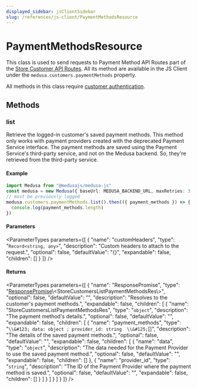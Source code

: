 ```yaml
---
displayed_sidebar: jsClientSidebar
slug: /references/js-client/PaymentMethodsResource
---
```



# PaymentMethodsResource

This class is used to send requests to Payment Method API Routes part of the [Store Customer API Routes](https://docs.medusajs.com/api/store#customers\_postcustomers). All its method
are available in the JS Client under the `medusa.customers.paymentMethods` property.

All methods in this class require [customer authentication](AuthResource.mdx#authenticate).

## Methods

### list

Retrieve the logged-in customer's saved payment methods. This method only works with payment providers created with the deprecated Payment Service interface.
The payment methods are saved using the Payment Service's third-party service, and not on the Medusa backend. So, they're retrieved from the third-party service.

#### Example

```ts
import Medusa from "@medusajs/medusa-js"
const medusa = new Medusa({ baseUrl: MEDUSA_BACKEND_URL, maxRetries: 3 })
// must be previously logged
medusa.customers.paymentMethods.list().then(({ payment_methods }) => {
  console.log(payment_methods.length)
})
```

#### Parameters

<ParameterTypes parameters={[
  {
    "name": "customHeaders",
    "type": "`Record<string, any>`",
    "description": "Custom headers to attach to the request.",
    "optional": false,
    "defaultValue": "{}",
    "expandable": false,
    "children": []
  }
]} />

#### Returns

<ParameterTypes parameters={[
  {
    "name": "ResponsePromise",
    "type": "[ResponsePromise](../internal/types/internal.ResponsePromise.mdx)\\&#60;StoreCustomersListPaymentMethodsRes\\&#62;",
    "optional": false,
    "defaultValue": "",
    "description": "Resolves to the customer's payment methods.",
    "expandable": false,
    "children": [
      {
        "name": "StoreCustomersListPaymentMethodsRes",
        "type": "`object`",
        "description": "The payment method's details.",
        "optional": false,
        "defaultValue": "",
        "expandable": false,
        "children": [
          {
            "name": "payment_methods",
            "type": "`\\&#123; data: object ; provider_id: string  \\&#125;`[]",
            "description": "The details of the saved payment methods.",
            "optional": false,
            "defaultValue": "",
            "expandable": false,
            "children": [
              {
                "name": "data",
                "type": "`object`",
                "description": "The data needed for the Payment Provider to use the saved payment method.",
                "optional": false,
                "defaultValue": "",
                "expandable": false,
                "children": []
              },
              {
                "name": "provider_id",
                "type": "`string`",
                "description": "The ID of the Payment Provider where the payment method is saved.",
                "optional": false,
                "defaultValue": "",
                "expandable": false,
                "children": []
              }
            ]
          }
        ]
      }
    ]
  }
]} />
